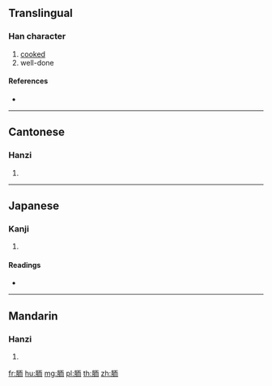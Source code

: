 {{character info/new}}
==Translingual==

===Han character===
{{Han char|rn=130|rad=肉|as=06|sn=10|four=71227|canj=BMBL}}

# [[cooked]]
# well-done

====References====
* {{Han ref|kx=0981.070|dkj=29444|dj=1433.010|hdz=32066.130|uh=80F9|ud=33017|bh=D36B|bd=54123}}

----

==Cantonese==

===Hanzi===
{{yue-hanzi|jyut=|y=yi4}}

# {{defn|lang=yue|sort=肉06}}

----

==Japanese==

===Kanji===
{{ja-kanji|grade=|rs=肉06}}

# {{defn|lang=ja|sort=肉06}}

====Readings====
* {{ja-readings|on=[[じ]] (ji), [[に]] (ni)|kun=[[にる]] (niru)|nanori=}}

----

==Mandarin==

===Hanzi===
{{cmn-hanzi|pin=[[ér]] ([[er2]])|wg=erh<sup>2</sup>}}

# {{defn|lang=cmn|sort=肉06}}

[[fr:胹]]
[[hu:胹]]
[[mg:胹]]
[[pl:胹]]
[[th:胹]]
[[zh:胹]]